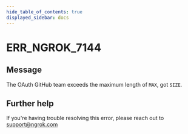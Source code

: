 ```yaml
---
hide_table_of_contents: true
displayed_sidebar: docs
---
```



# ERR_NGROK_7144

## Message

The OAuth GitHub team exceeds the maximum length of `MAX`, got `SIZE`.

<ErrorDetails error="err_ngrok_7144" />

## Further help

If you're having trouble resolving this error, please reach out to [support@ngrok.com](mailto:support@ngrok.com?subject=Help%20with%20ERR_NGROK_7144)
